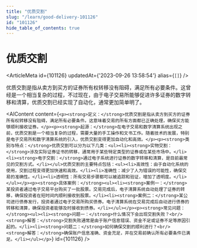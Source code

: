 ```yaml
---
title: "优质交割"
slug: "/learn/good-delivery-101126"
id: "101126"
hide_table_of_contents: true
---
```



# 优质交割

<ArticleMeta id={101126} updatedAt={'2023-09-26 13:58:54'} alias={`[]`} />
<div className='border-solid border-b border-t-0 my-4 border-[var(--ifm-color-gray-300)]' />

优质交割是指从卖方到买方的证券所有权转移没有阻碍，满足所有必要条件。这曾经是一个相当复杂的过程，不过现在，由于电子交易所能够促进许多证券的数字转移和清算，优质交割已经实现了自动化，通常更加简单明了。

<AIContent content={`<p><strong>定义：</strong>优质交割是指从卖方到买方的证券所有权转移没有阻碍，满足所有必要条件。这意味着交易的所有方面都已正确处理，确保买方能够顺利接收证券。</p><p><strong>起源：</strong>在电子交易和数字清算系统出现之前，优质交割是一个相当复杂的过程，需要大量的手工操作和文书工作。随着技术的发展，特别是电子交易所和数字清算系统的引入，优质交割变得更加自动化和高效。</p><p><strong>类别与特点：</strong>优质交割可以分为以下几类：<ul><li><strong>实物交割：</strong>涉及实际证券证书的转移，通常用于某些特定类型的证券或在某些市场中。</li><li><strong>电子交割：</strong>通过电子系统进行证券的数字转移和清算，是目前最常见的交割方式。</li></ul>优质交割的主要特点包括：<ul><li>高效性：由于自动化系统的使用，交割过程变得更加快速和高效。</li><li>准确性：减少了人为错误的可能性，确保交易的准确性。</li><li>透明性：所有交易步骤都可以被追踪和验证，增加了透明度。</li></ul></p><p><strong>具体案例：</strong><ul><li><strong>案例一：</strong>某投资者通过电子交易平台购买了一批股票。交易完成后，电子清算系统自动处理了证券的转移，确保投资者在短时间内顺利接收到股票。</li><li><strong>案例二：</strong>某公司进行债券发行，投资者通过电子交易所购买债券。电子清算系统在交易完成后自动进行债券的转移和清算，确保投资者能够及时接收到债券。</li></ul></p><p><strong>常见问题：</strong><ul><li><strong>问题一：</strong>什么情况下会出现交割失败？<br/><strong>解答：</strong>交割失败通常是由于账户信息错误、资金不足或证券不足等原因引起的。</li><li><strong>问题二：</strong>如何确保交割的顺利进行？<br/><strong>解答：</strong>确保账户信息准确、资金充足，并在交易前确认所有必要条件已满足。</li></ul></p>`} id={101126} />
